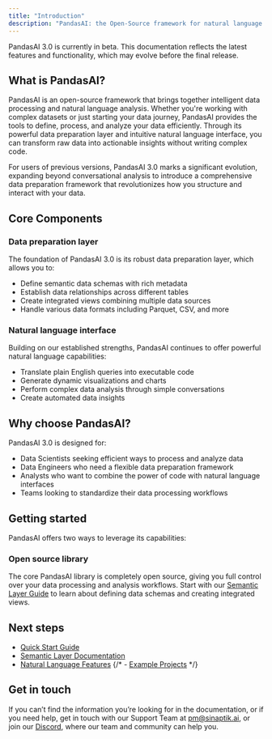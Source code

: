 ```yaml
---
title: "Introduction"
description: "PandasAI: the Open-Source framework for natural language data processing and analysis"
---
```


<Note title="Beta Notice">
  PandasAI 3.0 is currently in beta. This documentation reflects the latest
  features and functionality, which may evolve before the final release.
</Note>

## What is PandasAI?

PandasAI is an open-source framework that brings together intelligent data processing and natural language analysis. Whether you're working with complex datasets or just starting your data journey, PandasAI provides the tools to define, process, and analyze your data efficiently. Through its powerful data preparation layer and intuitive natural language interface, you can transform raw data into actionable insights without writing complex code.

For users of previous versions, PandasAI 3.0 marks a significant evolution, expanding beyond conversational analysis to introduce a comprehensive data preparation framework that revolutionizes how you structure and interact with your data.

## Core Components

### Data preparation layer

The foundation of PandasAI 3.0 is its robust data preparation layer, which allows you to:

- Define semantic data schemas with rich metadata
- Establish data relationships across different tables
- Create integrated views combining multiple data sources
- Handle various data formats including Parquet, CSV, and more

### Natural language interface

Building on our established strengths, PandasAI continues to offer powerful natural language capabilities:

- Translate plain English queries into executable code
- Generate dynamic visualizations and charts
- Perform complex data analysis through simple conversations
- Create automated data insights

## Why choose PandasAI?

PandasAI 3.0 is designed for:

- Data Scientists seeking efficient ways to process and analyze data
- Data Engineers who need a flexible data preparation framework
- Analysts who want to combine the power of code with natural language interfaces
- Teams looking to standardize their data processing workflows

## Getting started

PandasAI offers two ways to leverage its capabilities:

### Open source library

The core PandasAI library is completely open source, giving you full control over your data processing and analysis workflows. Start with our [Semantic Layer Guide](/v3/semantic-layer) to learn about defining data schemas and creating integrated views.

## Next steps

- [Quick Start Guide](/v3/getting-started)
- [Semantic Layer Documentation](/v3/semantic-layer)
- [Natural Language Features](/v3/overview-nl)
  {/* - [Example Projects](/v3/examples) */}

## Get in touch

If you can’t find the information you’re looking for in the documentation, or if you need help, get in touch with our Support Team at pm@sinaptik.ai, or join our [Discord](https://discord.gg/KYKj9F2FRH), where our team and community can help you.
